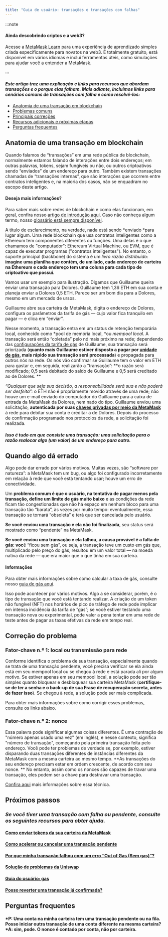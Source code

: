```yaml
---
title: "Guia de usuário: transações e transações com falhas"
---
```


:::note

#### Ainda descobrindo criptos e a web3?

Acesse a [MetaMask Learn](https://learn.metamask.io/) para uma experiência de aprendizado simples criada especificamente para novatos na web3. É totalmente gratuito, está disponível em vários idiomas e inclui ferramentas úteis, como simulações para ajudar você a entender a MetaMask.

:::

#### _Este artigo traz uma explicação e links para recursos que abordam transações e o porque elas falham. Mais adiante, incluímos links para cenários comuns de transações com falha e como resolvê-los:_

- [Anatomia de uma transação em blockchain](#anatomia-de-uma-transação-em-blockchain)
- [Problemas comuns](#quando-algo-dá-errado)
- [Principais correções](#correção-do-problema)
- [Recursos adicionais e próximas etapas](#próximos-passos)
- [Perguntas frequentes](#perguntas-frequentes)

## **Anatomia de uma transação em blockchain**

Quando falamos de “transações” em uma rede pública de blockchain, normalmente estamos falando de interações entre dois endereços; em outras palavras, tokens, sejam fungíveis ou não, ou outros criptoativos sendo “enviados” de um endereço para outro. Também existem transações chamadas de “transações internas”, que são interações que ocorrem entre contratos inteligentes e, na maioria dos casos, não se enquadram no escopo deste artigo.

#### Deseja mais informações?

Para saber mais sobre redes de blockchain e como elas funcionam, em geral, confira nosso [artigo de introdução aqui](https://metamask.zendesk.com/hc/en-us/articles/360015489611-Learn-the-basics-of-blockchains-and-Ethereum-miners-and-validators-gas-cryptocurrencies-and-NFTs-block-explorer-networks-etc-). Caso não conheça algum termo, nosso [glossário está sempre disponível](https://consensys.net/knowledge-base/a-blockchain-glossary-for-beginners/).

A título de esclarecimento, na verdade, nada está sendo *enviado *para lugar algum. Uma rede blockchain que usa contratos inteligentes como a Ethereum tem componentes diferentes ou funções. Uma delas é o que chamamos de "computador": Ethereum Virtual Machine, ou EVM, que é capaz de executar programas ("contratos inteligentes"). No entanto, o suporte principal (backbone) do sistema é um _livro razão distribuído_: **imagine uma planilha que contém, de um lado, cada endereço de carteira na Ethereum e cada endereço tem uma coluna para cada tipo de criptoativo que possui.**

Vamos usar um exemplo para ilustração. Digamos que Guillaume queira enviar uma transação para Dolores. Guillaume tem 1,36 ETH em sua conta e planeja enviar a Dolores 0,5 ETH. Parece ser um bom dia para a Dolores, mesmo em um mercado de ursos.

Guillaume abre sua carteira da MetaMask, digita o endereço de Dolores, configura os parâmetros da tarifa de gás — cujo valor fica tranquilo em pagar — e clica em “enviar”.

Nesse momento, a transação entra em um status de retenção temporária local, conhecido como *pool de memória local, *ou _mempool local_. A transação será então “coletada” pelo nó mais próximo na rede; dependendo das [configurações da tarifa de gás](https://metamask.zendesk.com/hc/en-us/articles/360022895972-Using-advanced-gas-controls) de Guillaume, sua transação será priorizada (**quanto mais Guillaume estiver disposto a pagar por [unidade de gás](https://metamask.zendesk.com/hc/en-us/articles/4404600179227-User-Guide-Gas), mais rápido sua transação será processada**) e propagada para outros nós na rede. Os nós vão confirmar se Guillaume tem o valor em ETH para gastar e, em seguida, realizarão a “transação”: **o razão será modificado; 0,5 será debitado do saldo de Guillaume e 0,5 será creditado ao de Dolores. **

_“Qualquer que seja sua decisão, a responsabilidade será sua e não poderá ser desfeita”:_ o ETH não é propriamente movido através de uma rede; não houve um e-mail enviado do computador do Guillaume para a caixa de entrada da MetaMask da Dolores, nem nado do tipo. Guillaume enviou uma solicitação, **autenticada por suas [chaves privadas por meio da MetaMask](https://metamask.zendesk.com/hc/en-us/articles/4404722782107-User-guide-Secret-Recovery-Phrase-password-and-private-keys)** à rede para debitar sua conta e creditar a de Dolores. Depois do processo de confirmação programado nos protocolos da rede, a solicitação foi realizada.

#### _Isso é tudo em que consiste uma transação: uma solicitação para o razão realocar algo (um valor) de um endereço para outro._

## **Quando algo dá errado**

Algo pode dar errado por vários motivos. Muitas vezes, são “software por natureza”: a MetaMask tem um bug, ou algo foi configurado incorretamente em relação à rede que você está tentando usar; houve um erro de conectividade.

Um **problema comum é que o usuário, na tentativa de pagar menos pela transação, define um limite de gás muito baixo** e as condições da rede ficam tão congestionadas que não há espaço em nenhum bloco para uma transação tão “barata”, às vezes por muito tempo: eventualmente, essa transação se tornará “obsoleta” e terá que ser cancelada pelo usuário.

**Se você enviou uma transação e ela não foi finalizada**, seu status será mostrado como “pendente” na MetaMask.

**Se você enviou uma transação e ela falhou, a causa provável é a falta de gás: voc**ê “ficou sem gás”, ou seja, a transação teve um custo em gás que, multiplicado pelo preço do gás, resultou em um valor total — na moeda nativa da rede — que era maior que o que tinha em sua carteira.

#### Informações

Para obter mais informações sobre como calcular a taxa de gás, consulte nosso [guia de gás aqui](https://metamask.zendesk.com/hc/en-us/articles/4404600179227-User-Guide-Gas).

Isso pode acontecer por vários motivos. Algo a se considerar, porém, é o tipo de transação que você está tentando realizar. A criação de um token não fungível (NFT) nos horários de pico de tráfego de rede pode implicar em intensa incidência da tarifa de “gas”; se você estiver testando uma transação nova ou experimental, pode valer a pena tentar em uma rede de teste antes de pagar as taxas efetivas da rede em tempo real.

## **Correção do problema**

### **Fator-chave n.º 1: local ou transmissão para rede**

Conforme identifica o problema de sua transação, especialmente quando se trata de uma transação pendente, você precisa verificar se ela ainda está em seu mempool local ou se chegou à rede e está parada ali por algum motivo. Se estiver apenas em seu mempool local, a solução pode ser tão simples quanto bloquear e desbloquear sua carteira MetaMask (**certifique-se de ter a senha e o back-up de sua Frase de recuperação secreta, antes de fazer isso**). Se chegou à rede, a solução pode ser mais complicada.

Para obter mais informações sobre como corrigir esses problemas, consulte os links abaixo.

### **Fator-chave n.º 2: nonce**

Essa palavra pode significar algumas coisas diferentes. É uma contração de "número apenas usado uma vez" (em inglês), e nesse contexto, significa "número de transação", começando pela primeira transação feita pelo endereço. Você pode ter problemas de verdade se, por exemplo, estiver disparando duas transações diferentes de instâncias diferentes da MetaMask com a mesma carteira ao mesmo tempo. **As transações do seu endereço precisam estar em ordem crescente, de acordo com seu nonce. ** No entanto, assim como os nonces são capazes de travar uma transação, eles podem ser a chave para destravar uma transação.

[Confira aqui](https://metamask.zendesk.com/hc/en-us/articles/360015489251-How-to-Speed-Up-or-Cancel-a-Pending-Transaction) mais informações sobre essa técnica.

## **Próximos passos**

### _Se você tiver uma transação com falha ou pendente, consulte os seguintes recursos para obter ajuda._

#### [Como enviar tokens da sua carteira da MetaMask](https://metamask.zendesk.com/hc/en-us/articles/360015488931)

#### [Como acelerar ou cancelar uma transação pendente](https://metamask.zendesk.com/hc/en-us/articles/360015489251-How-to-Speed-Up-or-Cancel-a-Pending-Transaction)

#### [Por que minha transação falhou com um erro “Out of Gas (Sem gas)”?](https://metamask.zendesk.com/hc/en-us/articles/360038849792-Why-did-my-transaction-fail-with-an-Out-of-Gas-error-How-can-I-fix-it-)

#### [Solução de problemas da Uniswap](https://metamask.zendesk.com/hc/en-us/articles/360053394291-Uniswap-support-and-troubleshooting-tips)

#### [Guia do usuário: gas](https://metamask.zendesk.com/hc/en-us/articles/4404600179227-User-Guide-Gas)

#### [Posso reverter uma transação já confirmada?](https://metamask.zendesk.com/hc/en-us/articles/360059957352-Can-I-reverse-an-already-confirmed-transaction-)

## **Perguntas frequentes**

#### *P: Uma conta na minha carteira tem uma transação pendente ou na fila. Posso iniciar outra transação de uma conta diferente na mesma carteira?*A: sim, pode. O nonce é contado por conta, não por carteira.
